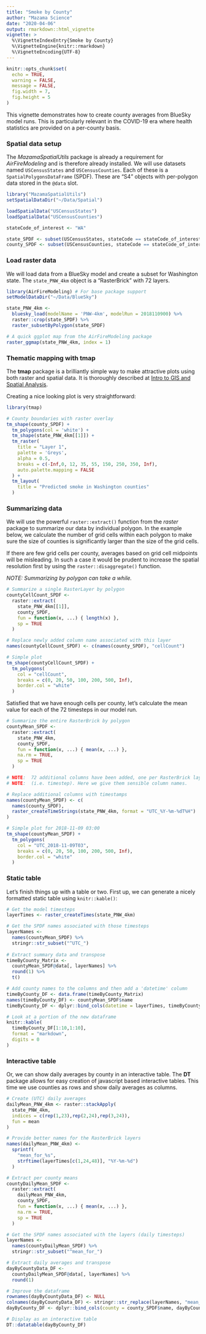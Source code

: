 ```yaml
---
title: "Smoke by County"
author: "Mazama Science"
date: "2020-04-06"
output: rmarkdown::html_vignette
vignette: >
  %\VignetteIndexEntry{Smoke by County}
  %\VignetteEngine{knitr::rmarkdown}
  %\VignetteEncoding{UTF-8}
---
```


```r
knitr::opts_chunk$set(
  echo = TRUE, 
  warning = FALSE,
  message = FALSE,
  fig.width = 7, 
  fig.height = 5
)
```

This vignette demonstrates how to create county averages from BlueSky model runs.
This is particularly relevant in the COVID-19 era where health statistics are
provided on a per-county basis.

### Spatial data setup

The *MazamaSpatialUtils* package is already a requirement for *AirFireModeling* 
and is therefore already installed. We will use datasets named
`USCensusStates` and `USCensusCounties`. Each of these is a
`SpatialPolygonsDataFrame` (SPDF). These are "S4" objects with per-polygon data 
stored in the `@data` slot.

```r
library("MazamaSpatialUtils")
setSpatialDataDir("~/Data/Spatial")

loadSpatialData("USCensusStates")
loadSpatialData("USCensusCounties")

stateCode_of_interest <- "WA"

state_SPDF <- subset(USCensusStates, stateCode == stateCode_of_interest)
county_SPDF <- subset(USCensusCounties, stateCode == stateCode_of_interest)
```

### Load raster data

We will load data from a BlueSky model and create a subset for Washington state.
The `state_PNW_4km` object is a "RasterBrick" with 72 layers.

```r
library(AirFireModeling) # For base package support
setModelDataDir("~/Data/BlueSky")

state_PNW_4km <- 
  bluesky_load(modelName = 'PNW-4km', modelRun = 2018110900) %>%
  raster::crop(state_SPDF) %>%
  raster_subsetByPolygon(state_SPDF)

# A quick ggplot map from the AirFireModeling package
raster_ggmap(state_PNW_4km, index = 1)
```

### Thematic mapping with tmap

The **tmap** package is a brilliantly simple way to make attractive plots using
both raster and spatial data. It is thoroughly described at
[Intro to GIS and Spatial Analysis](https://mgimond.github.io/Spatial/).

Creating a nice looking plot is very straightforward:

```r
library(tmap)

# County boundaries with raster overlay
tm_shape(county_SPDF) +
  tm_polygons(col = 'white') +
  tm_shape(state_PNW_4km[[1]]) +
  tm_raster(
    title = "Layer 1",
    palette = 'Greys',
    alpha = 0.5,
    breaks = c(-Inf,0, 12, 35, 55, 150, 250, 350, Inf),
    auto.palette.mapping = FALSE
  ) +
  tm_layout(
    title = "Predicted smoke in Washington counties"
  )
```

### Summarizing data

We will use the powerful `raster::extract()` function from the *raster*
package to summarize our data
by individual polygon. In the example below, we calculate the number of
grid cells within each polygon to make sure the size of counties is significantly
larger than the size of the grid cells.

If there are few grid cells per county, averages based on grid cell midpoints
will be misleading. In such a case it would be prudent to increase the spatial
resolution first by using the `raster::disaggregate()` function. 

*NOTE:  Summarizing by polygon can take a while.*

```r
# Summarize a single RasterLayer by polygon
countyCellCount_SPDF <-
  raster::extract(
    state_PNW_4km[[1]],
    county_SPDF,
    fun = function(x, ...) { length(x) }, 
    sp = TRUE
  )

# Replace newly added column name associated with this layer
names(countyCellCount_SPDF) <- c(names(county_SPDF), "cellCount")

# Simple plot
tm_shape(countyCellCount_SPDF) + 
  tm_polygons(
    col = "cellCount",
    breaks = c(0, 20, 50, 100, 200, 500, Inf),
    border.col = "white"
  )
```

Satisfied that we have enough cells per county, let's calculate the mean value
for each of the 72 timesteps in our model run.

```r
# Summarize the entire RasterBrick by polygon
countyMean_SPDF <-
  raster::extract(
    state_PNW_4km,
    county_SPDF,
    fun = function(x, ...) { mean(x, ...) },
    na.rm = TRUE,
    sp = TRUE
  )

# NOTE:  72 additional columns have been added, one per RasterBrick layer
# NOTE:  (i.e. timestep). Here we give them sensible column names.

# Replace additional columns with timestamps
names(countyMean_SPDF) <- c(
  names(county_SPDF), 
  raster_createTimeStrings(state_PNW_4km, format = "UTC_%Y-%m-%dT%H")
)

# Simple plot for 2018-11-09 03:00
tm_shape(countyMean_SPDF) + 
  tm_polygons(
    col = "UTC_2018-11-09T03",
    breaks = c(0, 20, 50, 100, 200, 500, Inf),
    border.col = "white"
  )
```

### Static table

Let's finish things up with a table or two. First up, we can generate a nicely
formatted static table using `knitr::kable()`:

```r
# Get the model timesteps 
layerTimes <- raster_createTimes(state_PNW_4km)

# Get the SPDF names associated with those timesteps
layerNames <-
  names(countyMean_SPDF) %>%
  stringr::str_subset("^UTC_")
  
# Extract summary data and transpose
timeByCounty_Matrix <-
  countyMean_SPDF@data[, layerNames] %>%
  round(1) %>%
  t() 

# Add county names to the columns and then add a 'datetime' column
timeByCounty_DF <- data.frame(timeByCounty_Matrix)
names(timeByCounty_DF) <- countyMean_SPDF$name
timeByCounty_DF <- dplyr::bind_cols(datetime = layerTimes, timeByCounty_DF)

# Look at a portion of the new dataframe
knitr::kable(
  timeByCounty_DF[1:10,1:10],
  format = "markdown",
  digits = 0
)
```

### Interactive table

Or, we can show daily averages by county in an interactive table. The **DT**
package allows for easy creation of javascript based interactive tables. This
time we use counties as rows and show daily averages as columns. 

```r
# Create (UTC) daily averages
dailyMean_PNW_4km <- raster::stackApply(
  state_PNW_4km,
  indices = c(rep(1,23),rep(2,24),rep(3,24)), 
  fun = mean
)

# Provide better names for the RasterBrick layers
names(dailyMean_PNW_4km) <- 
  sprintf(
    "mean_for_%s",
    strftime(layerTimes[c(1,24,48)], "%Y-%m-%d")
  )

# Extract per county means
countyDailyMean_SPDF <-
  raster::extract(
    dailyMean_PNW_4km,
    county_SPDF,
    fun = function(x, ...) { mean(x, ...) },
    na.rm = TRUE,
    sp = TRUE
  )

# Get the SPDF names associated with the layers (daily timesteps)
layerNames <-
  names(countyDailyMean_SPDF) %>%
  stringr::str_subset("^mean_for_")

# Extract daily averages and transpose
dayByCountyData_DF <-
  countyDailyMean_SPDF@data[, layerNames] %>%
  round(1)

# Improve the dataframe
rownames(dayByCountyData_DF) <- NULL
colnames(dayByCountyData_DF) <- stringr::str_replace(layerNames, "mean_for_", "")
dayByCounty_DF <- dplyr::bind_cols(county = county_SPDF$name, dayByCountyData_DF)

# Display as an interactive table
DT::datatable(dayByCounty_DF)
```



